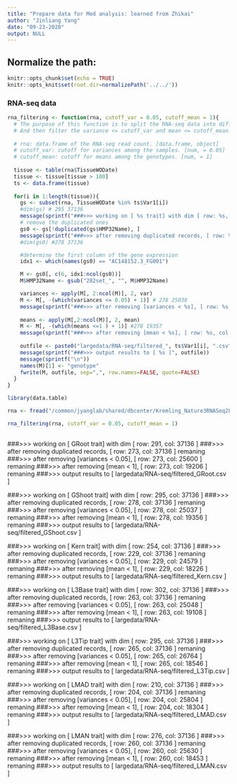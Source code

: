 ```yaml
---
title: "Prepare data for Med analysis: learned from Zhikai"
author: "Jinliang Yang"
date: "09-23-2020"
output: NULL
---
```



## Normalize the path:

```r
knitr::opts_chunk$set(echo = TRUE) 
knitr::opts_knit$set(root.dir=normalizePath('../../')) 
```

### RNA-seq data


```r
rna_filtering <- function(rna, cutoff_var = 0.05, cutoff_mean = 1){
  # The purpose of this function is to split the RNA-seq data into different parts by tissue type.
  # And then filter the variance <= cutoff_var and mean <= cutoff_mean!
  
  # rna: data.frame of the RNA-seq read count. [data.frame, object]
  # cutoff_var: cutoff for variances among the samples. [num, = 0.05] 
  # cutoff_mean: cutoff for means among the genotypes. [num, = 1]
  
  tissue <- table(rna$TissueWODate)
  tissue <- tissue[tissue > 100]
  ts <- data.frame(tissue)
  
  for(i in 1:length(tissue)){
    gs <- subset(rna, TissueWODate %in% ts$Var1[i])
    #dim(gs) # 295 37136
    message(sprintf("###>>> working on [ %s trait] with dim [ row: %s, col: %s ]", ts$Var1[i], nrow(gs), ncol(gs)))
    # remove the duplicated ones
    gs0 <- gs[!duplicated(gs$HMP32Name), ]
    message(sprintf("###>>> after removing duplicated records, [ row: %s, col: %s ] remaning", nrow(gs0), ncol(gs0)))
    #dim(gs0) #278 37136

    #determine the first column of the gene expression
    idx1 <- which(names(gs0) == "AC148152.3_FG001")

    M <- gs0[, c(6, idx1:ncol(gs0))]
    M$HMP32Name <- gsub("282set_", "", M$HMP32Name)

    variances <- apply(M[, 2:ncol(M)], 2, var)
    M <- M[, -(which(variances <= 0.05) + 1)] # 278 25038
    message(sprintf("###>>> after removing [variances < %s], [ row: %s, col: %s ] remaning", cutoff_var, nrow(M), ncol(M)-1))
   
    means <- apply(M[,2:ncol(M)], 2, mean)
    M <- M[, -(which(means <=1 ) + 1)] #278 19357
    message(sprintf("###>>> after removing [mean < %s], [ row: %s, col: %s ] remaning", cutoff_mean, nrow(M), ncol(M)-1))
    
    outfile <- paste0("largedata/RNA-seq/filtered_", ts$Var1[i], ".csv")
    message(sprintf("###>>> output results to [ %s ]", outfile))
    message(sprintf("\n"))
    names(M)[1] <- "genotype"
    fwrite(M, outfile, sep=",", row.names=FALSE, quote=FALSE)
  }
}
```


```r
library(data.table)

rna <- fread("/common/jyanglab/shared/dbcenter/Kremling_Nature3RNASeq282_March2018/Expression_matrix/df_STAR_HTSeq_counts_B73_match_based_on_genet_dist_DESeq2_normed_fpm_rounded_origNames_and_Altnames.txt", data.table=FALSE)

rna_filtering(rna, cutoff_var = 0.05, cutoff_mean = 1)
  
```

###>>> working on [ GRoot trait] with dim [ row: 291, col: 37136 ]
###>>> after removing duplicated records, [ row: 273, col: 37136 ] remaning
###>>> after removing [variances < 0.05], [ row: 273, col: 25600 ] remaning
###>>> after removing [mean < 1], [ row: 273, col: 19206 ] remaning
###>>> output results to [ largedata/RNA-seq/filtered_GRoot.csv ]


###>>> working on [ GShoot trait] with dim [ row: 295, col: 37136 ]
###>>> after removing duplicated records, [ row: 278, col: 37136 ] remaning
###>>> after removing [variances < 0.05], [ row: 278, col: 25037 ] remaning
###>>> after removing [mean < 1], [ row: 278, col: 19356 ] remaning
###>>> output results to [ largedata/RNA-seq/filtered_GShoot.csv ]


###>>> working on [ Kern trait] with dim [ row: 254, col: 37136 ]
###>>> after removing duplicated records, [ row: 229, col: 37136 ] remaning
###>>> after removing [variances < 0.05], [ row: 229, col: 24579 ] remaning
###>>> after removing [mean < 1], [ row: 229, col: 18226 ] remaning
###>>> output results to [ largedata/RNA-seq/filtered_Kern.csv ]


###>>> working on [ L3Base trait] with dim [ row: 302, col: 37136 ]
###>>> after removing duplicated records, [ row: 263, col: 37136 ] remaning
###>>> after removing [variances < 0.05], [ row: 263, col: 25048 ] remaning
###>>> after removing [mean < 1], [ row: 263, col: 19108 ] remaning
###>>> output results to [ largedata/RNA-seq/filtered_L3Base.csv ]


###>>> working on [ L3Tip trait] with dim [ row: 295, col: 37136 ]
###>>> after removing duplicated records, [ row: 265, col: 37136 ] remaning
###>>> after removing [variances < 0.05], [ row: 265, col: 26764 ] remaning
###>>> after removing [mean < 1], [ row: 265, col: 18546 ] remaning
###>>> output results to [ largedata/RNA-seq/filtered_L3Tip.csv ]


###>>> working on [ LMAD trait] with dim [ row: 210, col: 37136 ]
###>>> after removing duplicated records, [ row: 204, col: 37136 ] remaning
###>>> after removing [variances < 0.05], [ row: 204, col: 25804 ] remaning
###>>> after removing [mean < 1], [ row: 204, col: 18304 ] remaning
###>>> output results to [ largedata/RNA-seq/filtered_LMAD.csv ]


###>>> working on [ LMAN trait] with dim [ row: 276, col: 37136 ]
###>>> after removing duplicated records, [ row: 260, col: 37136 ] remaning
###>>> after removing [variances < 0.05], [ row: 260, col: 25630 ] remaning
###>>> after removing [mean < 1], [ row: 260, col: 18453 ] remaning
###>>> output results to [ largedata/RNA-seq/filtered_LMAN.csv ]







